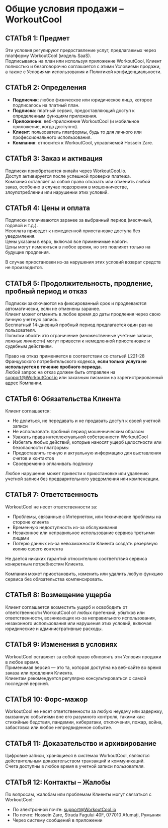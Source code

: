 # Общие условия продажи – WorkoutCool

## СТАТЬЯ 1: Предмет

Эти условия регулируют предоставление услуг, предлагаемых через платформу WorkoutCool (модель SaaS).  
Подписываясь на план или используя приложение WorkoutCool, Клиент полностью и безоговорочно соглашается с этими Условиями продажи, а также с Условиями использования и Политикой конфиденциальности.

## СТАТЬЯ 2: Определения

- **Подписчик**: любое физическое или юридическое лицо, которое подписалось на платный план.  
- **Подписка**: платный сервис, предоставляющий доступ к определенным функциям приложения.  
- **Приложение**: веб-приложение WorkoutCool (и мобильное приложение, когда доступно).  
- **Клиент**: пользователь платформы, будь то для личного или профессионального использования.  
- **Компания**: относится к WorkoutCool, управляемой Hossein Zare.

## СТАТЬЯ 3: Заказ и активация

Подписки приобретаются онлайн через WorkoutCool.io.  
Доступ активируется после успешной проверки платежа.  
Компания оставляет за собой право отказать или отменить любой заказ, особенно в случае подозрения в мошенничестве, злоупотреблении или нарушении этих условий.

## СТАТЬЯ 4: Цены и оплата

Подписки оплачиваются заранее за выбранный период (месячный, годовой и т.д.).  
Неоплата приведет к немедленной приостановке доступа без уведомления.  
Цены указаны в евро, включая все применимые налоги.  
Цены могут изменяться в любое время, но это повлияет только на будущие продления.

В случае приостановки из-за нарушения этих условий возврат средств не производится.

## СТАТЬЯ 5: Продолжительность, продление, пробный период и отказ

Подписки заключаются на фиксированный срок и продлеваются автоматически, если не отменены заранее.  
Клиент может отменить в любое время до даты продления через свою личную учетную запись.  
Бесплатный 14-дневный пробный период предлагается один раз на пользователя.  
Попытки обойти это ограничение (множественные учетные записи, ложные личности) могут привести к немедленной приостановке и судебным действиям.

Право на отказ применяется в соответствии со статьей L221-28 Французского потребительского кодекса, **если только услуга не используется в течение пробного периода**.  
Любой запрос на отказ должен быть отправлен на [support@WorkoutCool.io](mailto:support@WorkoutCool.io) или заказным письмом на зарегистрированный адрес Компании.

## СТАТЬЯ 6: Обязательства Клиента

Клиент соглашается:

- Не делиться, не передавать и не продавать доступ к своей учетной записи  
- Не использовать пробный период мошенническим образом  
- Уважать права интеллектуальной собственности WorkoutCool  
- Избегать любых действий, которые наносят ущерб целостности или безопасности платформы  
- Предоставлять точную и актуальную информацию для выставления счетов и контактов  
- Своевременно оплачивать подписку

Любое нарушение может привести к приостановке или удалению учетной записи без предварительного уведомления или компенсации.

## СТАТЬЯ 7: Ответственность

WorkoutCool не несет ответственности за:

- Проблемы, связанные с Интернетом, или технические проблемы на стороне клиента  
- Временную недоступность из-за обслуживания  
- Незаконное или неправильное использование сервиса третьими лицами  
- Потерю данных из-за невозможности Клиента создать резервную копию своего контента

Не дается никаких гарантий относительно соответствия сервиса конкретным потребностям Клиента.

Компания может приостановить, изменить или удалить любую функцию сервиса без обязательства компенсировать.

## СТАТЬЯ 8: Возмещение ущерба

Клиент соглашается возместить ущерб и освободить от ответственности WorkoutCool от любых претензий, убытков или ответственности, возникающих из-за неправильного использования, незаконного использования или нарушения этих условий, включая юридические и административные расходы.

## СТАТЬЯ 9: Изменения в условиях

WorkoutCool оставляет за собой право обновлять эти Условия продажи в любое время.  
Применимая версия — это та, которая доступна на веб-сайте во время заказа или продления Клиента.  
Клиентам рекомендуется регулярно консультироваться с самой последней версией.

## СТАТЬЯ 10: Форс-мажор

WorkoutCool не несет ответственности за любую неудачу или задержку, вызванную событиями вне его разумного контроля, такими как:  
стихийные бедствия, пандемии, кибератаки, отключения, пожар, война, забастовка или любое непредвиденное событие.

## СТАТЬЯ 11: Доказательство и архивирование

Цифровые записи, хранящиеся в системах WorkoutCool, являются действительным доказательством транзакций и коммуникаций.  
Счета доступны в любое время в учетной записи пользователя.

## СТАТЬЯ 12: Контакты – Жалобы

По вопросам, жалобам или проблемам Клиенты могут связаться с WorkoutCool:

- По электронной почте: [support@WorkoutCool.io](mailto:support@WorkoutCool.io)  
- По почте: Hossein Zare, Strada Fagului 40F, 077010 Afumați, Румыния  
- Через систему сообщений в приложении